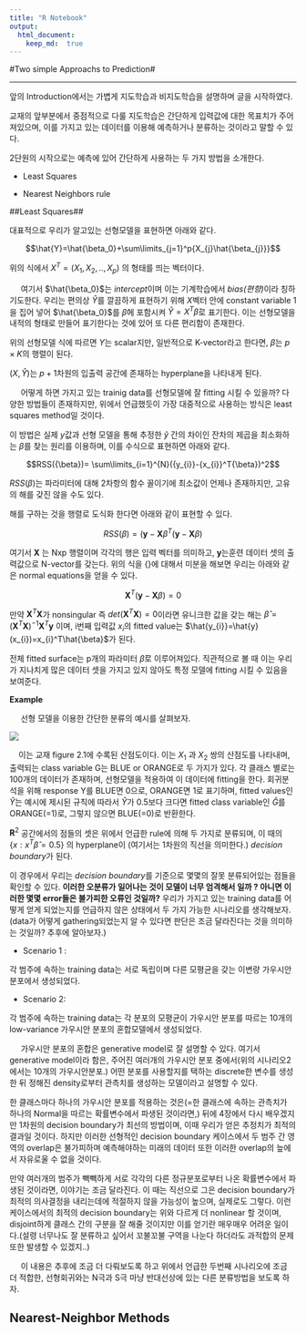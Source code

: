 ```yaml
---
title: "R Notebook"
output: 
  html_document:
    keep_md:  true
---
```

#Two simple Approachs to Prediction#

---

앞의 Introduction에서는 가볍게 지도학습과 비지도학습을 설명하며 글을 시작하였다.

교재의 앞부분에서 중점적으로 다룰 지도학습은 간단하게 입력값에 대한 목표치가 주어져있으며, 이를 가지고 있는 데이터를 이용해 예측하거나 분류하는 것이라고 말할 수 있다.

2단원의 시작으로는 예측에 있어 간단하게 사용하는 두 가지 방법을 소개한다.

* Least Squares

* Nearest Neighbors rule


##Least Squares##



 대표적으로 우리가 알고있는 선형모델을 표현하면 아래와 같다.

$$\hat{Y}=\hat{\beta_0}+\sum\limits_{j=1}^p{X_{j}\hat{\beta_{j}}}$$

위의 식에서 $X^T = (X_1,X_2,..,X_{p})$ 의 형태를 띄는 벡터이다.


 &nbsp;&nbsp;&nbsp;&nbsp; 여기서 $\hat{\beta_0}$는 *intercept*이며 이는 기계학습에서 *bias(편향)*이라 칭하기도한다. 우리는 편의상 $\hat{Y}$를 깔끔하게 표현하기 위해 ${X}$벡터 안에 constant variable 1을 집어 넣어 $\hat{\beta_0}$를 $\hat{\beta}$에 포함시켜 
 $\hat{Y}={X}^T\hat{\beta}$로 표기한다. 이는 선형모델을 내적의 형태로 만들어 표기한다는 것에 있어 또 다른 편리함이 존재한다.
 
 위의 선형모델 식에 따르면 ${Y}$는 scalar지만, 일반적으로 K-vector라고 한다면, ${\beta}$는 $p\times{K}$의 행렬이 된다.
 
 $({X},{\hat{Y}})$는 $p+1$차원의 입출력 공간에 존재하는 hyperplane을 나타내게 된다.
 
&nbsp;&nbsp;&nbsp;&nbsp; 어떻게 하면 가지고 있는 trainig data를 선형모델에 잘 fitting 시킬 수 있을까? 다양한 방법들이 존재하지만, 위에서 언급했듯이 가장 대중적으로 사용하는 방식은 least squares method일 것이다.

 이 방법은 실제 ${y}$값과 선형 모델을 통해 추정한 ${\hat{y}}$ 간의 차이인 잔차의 제곱을 최소화하는 ${\beta}$를 찾는 원리를 이용하며, 이를 수식으로 표현하면 아래와 같다.
 
 $$RSS({\beta})= \sum\limits_{i=1}^{N}({y_{i}}-{x_{i}}^T{\beta})^2$$
 
 
 $RSS({\beta})$는 파라미터에 대해 2차항의 함수 꼴이기에 최소값이 언제나 존재하지만, 고유의 해를 갖진 않을 수도 있다. 
 
 해를 구하는 것을 행렬로 도식화 한다면 아래와 같이 표현할 수 있다.
 
 $$RSS({\beta})=(\mathbf{y}-\mathbf{X}{\beta}^T(\mathbf{y}-\mathbf{X}{\beta})$$
 
 여기서 **X** 는 Nxp 행렬이며 각각의 행은 입력 벡터를 의미하고, **y**는훈련 데이터 셋의 출력값으로 N-vector를 갖는다. 위의 식을 {\beta}에 대해서 미분을 해보면 우리는  아래와 같은 normal equations을 얻을 수 있다.
 
 $$\mathbf{X}^T(\mathbf{y}-\mathbf{X}{\beta})=0$$

 만약 $\mathbf{X}^T\mathbf{X}$가 nonsingular 즉 $det(\mathbf{X}^T\mathbf{X})=0$이라면 유니크한 값을 갖는 해는 ${\hat{\beta}}=(\mathbf{X}^T\mathbf{X})^{-1}\mathbf{X}^T\mathbf{y}$ 이며, i번째 입력값 ${x_{i}}$의 fitted value는 $\hat{y_{i}}=\hat{y}(x_{i})=x_{i}^T\hat{\beta}$가 된다.


 전체 fitted surface는 p개의 파라미터 $\hat{\beta}$로 이루어져있다. 직관적으로 볼 때 이는 우리가 지나치게 많은 데이터 셋을 가지고 있지 않아도 특정 모델에  fitting 시킬 수 있음을 보여준다.

**Example**


&nbsp;&nbsp;&nbsp;&nbsp; 선형 모델을 이용한 간단한 분류의 예시를 살펴보자.

 ![](02_photo1.png)

 &nbsp;&nbsp;&nbsp;&nbsp;이는 교재 figure 2.1에 수록된 산점도이다. 이는 $X_1$ 과 $X_2$ 쌍의 산점도를 나타내며, 출력되는 class variable G는 BLUE or ORANGE로 두 가지가 있다. 각 클래스 별로는 100개의 데이터가 존재하며, 선형모델을 적용하여 이 데이터에 fitting을 한다. 회귀분석을 위해 response Y를 BLUE면 0으로, ORANGE면 1로 표기하며, fitted values인 $\hat{Y}$는 예시에 제시된 규칙에 따라서 $\hat{Y}$가 0.5보다 크다면 fitted class variable인 $\hat{G}$를 ORANGE(=1)로, 그렇지 않으면 BLUE(=0)로 반환한다.
 
 $\mathbf{R}^2$ 공간에서의 점들의 셋은 위에서 언급한 rule에 의해 두 가지로 분류되며, 이 때의 ${\{x: x^T{\hat{\beta}}=0.5}\}$ 의 hyperplane이 (여기서는 1차원의 직선을 의미한다.) *decision boundary*가 된다.
 
이 경우에서 우리는 *decision boundary*를 기준으로 몇몇의 잘못 분류되어있는 점들을 확인할 수 있다. **이러한 오분류가 일어나는 것이 모델이 너무 엄격해서 일까 ? 아니면 이러한 몇몇 error들은 불가피한 오류인 것일까?** 우리가 가지고 있는 training data를 어떻게 얻게 되었는지를 언급하지 않은 상태에서 두 가지 가능한 시나리오를 생각해보자.(data가 어떻게 gathering되었는지 알 수 있다면 판단은 조금 달라진다는 것을 의미하는 것일까? 추후에 알아보자.)


* Scenario 1 :

각 범주에 속하는 training data는 서로 독립이며 다른 모평균을 갖는 이변량 가우시안 분포에서 생성되었다.


* Scenario 2:

각 범주에 속하는 training data는 각 분포의 모평균이 가우시안 분포를 따르는 10개의 low-variance 가우시안 분포의 혼합모델에서 생성되었다.

&nbsp;&nbsp;&nbsp;&nbsp; 가우시안 분포의 혼합은 generative model로 잘 설명할 수 있다. 여기서 generative model이라 함은, 주어진 여러개의 가우시안 분포 중에서(위의 시나리오2에서는 10개의 가우시안분포.) 어떤 분포를 사용할지를 택하는 discrete한 변수를 생성한 뒤 정해진 density로부터 관측치를 생성하는 모델이라고 설명할 수 있다. 

한 클래스마다 하나의 가우시안 분포를 적용하는 것은(=한 클래스에 속하는 관측치가 하나의 Normal을 따르는 확률변수에서 파생된 것이라면,) 뒤에 4장에서 다시 배우겠지만 1차원의 decision boundary가 최선의 방법이며, 이때 우리가 얻은 추정치가 최적의 결과일 것이다. 하지만 이러한 선형적인 decision boundary 케이스에서 두 범주 간 영역의 overlap은 불가피하며 예측해야하는 미래의 데이터 또한 이러한 overlap의 늪에서 자유로울 수 없을 것이다.

 만약 여러개의 범주가 빽빽하게 서로 각각의 다른 정규분포로부터 나온 확률변수에서 파생된 것이라면, 이야기는 조금 달라진다. 이 때는 직선으로 그은 decision boundary가 최적의 의사결정을 내리는데에 적절하지 않을 가능성이 높으며, 실제로도 그렇다. 이런 케이스에서의 최적의 decision boundary는 위와 다르게 더 nonlinear 할 것이며, disjoint하게 클래스 간의 구분을 잘 해줄 것이지만 이를 얻기란 매우매우 어려운 일이다.(설령 너무나도 잘 분류하고 싶어서 꼬불꼬불 구역을 나눈다 하더라도 과적합의 문제 또한 발생할 수 있겠지..)
 
 
 &nbsp;&nbsp;&nbsp;&nbsp; 이 내용은 추후에 조금 더 다뤄보도록 하고 위에서 언급한 두번째 시나리오에 조금 더 적합한, 선형회귀와는 N극과 S극 마냥 반대선상에 있는 다른 분류방법을 보도록 하자.
 
## Nearest-Neighbor Methods ##
 
 


 
 








